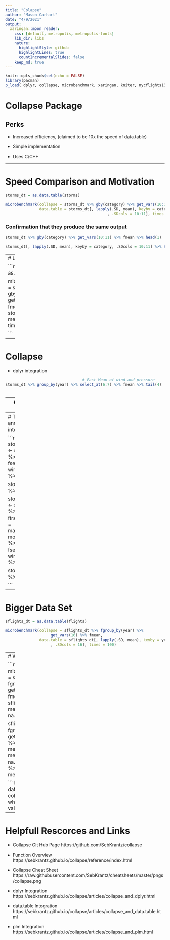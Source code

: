 ```yaml
---
title: "Colapse"
author: "Mason Carhart"
date: "4/9/2021"
output:
  xaringan::moon_reader:
    css: [default, metropolis, metropolis-fonts] 
    lib_dir: libs
    nature:
      highlightStyle: github
      highlightLines: true
      countIncrementalSlides: false
    keep_md: true
---
```


```r
knitr::opts_chunk$set(echo = FALSE)
library(pacman)
p_load( dplyr, collapse, microbenchmark, xaringan, kniter, nycflights13, lubridate, data.table)
```

# Collapse Package

## Perks

- Increased efficiency, (claimed to be 10x the speed of data.table)

- Simple implementation 

- Uses C/C++


---

# Speed Comparison and Motivation 
```r
storms_dt = as.data.table(storms)

microbenchmark(collapse = storms_dt %>% gby(category) %>% get_vars(10:11) %>% fmean,
               data.table = storms_dt[, lapply(.SD, mean), keyby = category
                                             , .SDcols = 10:11], times = 100)
```

### Confirmation that they produce the same output
```r
storms_dt %>% gby(category) %>% get_vars(10:11) %>% fmean %>% head(1)

storms_dt[, lapply(.SD, mean), keyby = category, .SDcols = 10:11] %>% head(1)

```

---
# Unfair Test

```r

storms_dt = as.data.table(storms)

microbenchmark(collapse = storms_dt %>% gby(category) %>% get_vars(10:11) %>% fmean,
                      data.table = storms_dt[, lapply(.SD, mean),
                                             .SDcols = 10:11], times = 100)

```

---

# Collapse


- dplyr integration 

```r

                                  # Fast Mean of wind and pressure
storms_dt %>% group_by(year) %>% select_at(6:7) %>% fmean %>% tail(4) 
                                      

```

---
# data.table integration

All the code has been done from a data.table object.

```r

storms_dt %>% fsubset(year, wind, pressure) %>% # Fast "Subset"
  ftransform(wind_over_presure_per = wind / pressure * 100,  # Computing % of wind to pressure
             wind_mean = fmean(wind)) %>%    # Mean wind
             tail(2)


```


---
# Time series and other class integration

```r

storms_fselected <- storms_dt %>% fselect(year, wind, pressure) %>% na_omit

 storms_fselected %>% head(2)

storms_lubridate <- storms_dt %>% 
                  ftransform(date = make_date(year, month, day)) %>%  
                  fselect(date, wind, pressure) %>% na_omit 

storms_lubridate %>% head(2)



```


---
# Bigger Data Set

```r
sflights_dt = as.data.table(flights) 

microbenchmark(collapse = sflights_dt %>% fgroup_by(year) %>% 
                    get_vars(16) %>% fmean,
               data.table = sflights_dt[, lapply(.SD, mean), keyby = year
                    , .SDcols = 16], times = 100)
```
---
# With :=


```r
microbenchmark(collapse = sflights_dt %>% fgroup_by(year) %>% 
                    get_vars(16) %>% fmean,
               data.table = sflights_dt[, mean := mean(distance, na.rm=T)], times = 100)

sflights_dt %>% fgroup_by(year) %>% get_vars(16) %>% fmean %>% head()
sflights_dt[, mean_flight := mean(distance, na.rm=T),keyby = year] %>% 
  .[1, .(year, mean_flight)]

```
Key note is that the data.table has made a collum in the sflights_dt, while collapse has mad a value.

---

# Helpfull Rescorces and Links

- Collapse Git Hub Page https://github.com/SebKrantz/collapse

- Function Overview https://sebkrantz.github.io/collapse/reference/index.html

- Collapse Cheat Sheet https://raw.githubusercontent.com/SebKrantz/cheatsheets/master/pngs/collapse.png

- dplyr Integration https://sebkrantz.github.io/collapse/articles/collapse_and_dplyr.html

- data.table Integration https://sebkrantz.github.io/collapse/articles/collapse_and_data.table.html

- plm Integration https://sebkrantz.github.io/collapse/articles/collapse_and_plm.html






